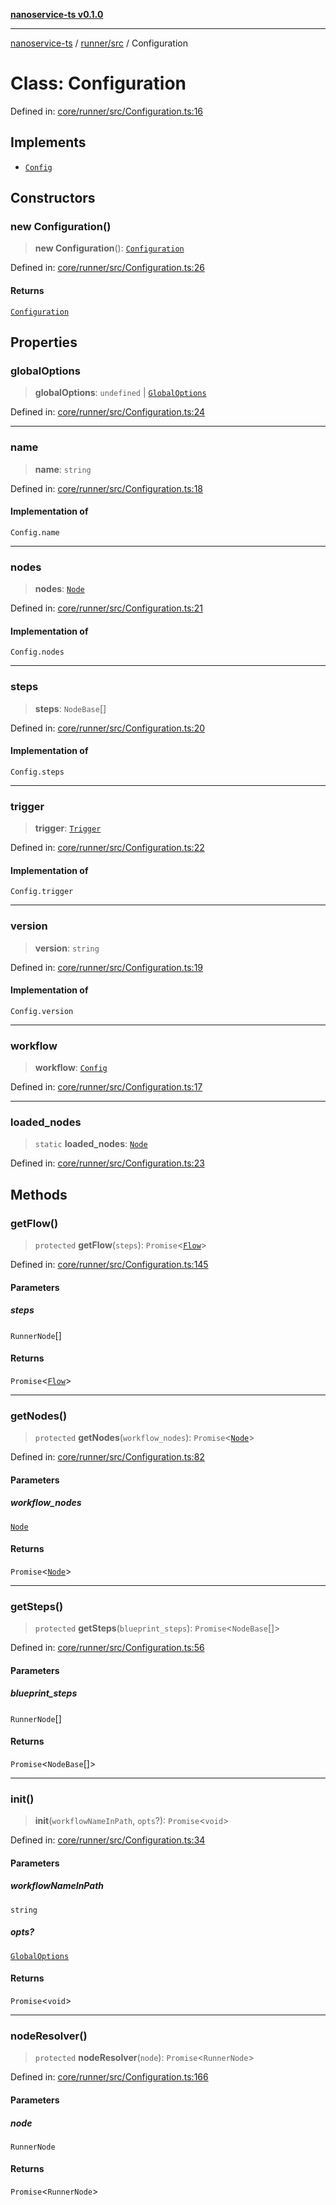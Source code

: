 [**nanoservice-ts v0.1.0**](/docs/ref/README)

***

[nanoservice-ts](/docs/ref/README) / [runner/src](/docs/ref/runner/src/README) / Configuration

# Class: Configuration

Defined in: [core/runner/src/Configuration.ts:16](https://github.com/deskree-inc/nanoservice-ts/blob/3ff7c6796e400e5bcd826090854040c1559068d4/core/runner/src/Configuration.ts#L16)

## Implements

- [`Config`](/docs/ref/runner/src/type-aliases/Config)

## Constructors

### new Configuration()

> **new Configuration**(): [`Configuration`](/docs/ref/runner/src/classes/Configuration)

Defined in: [core/runner/src/Configuration.ts:26](https://github.com/deskree-inc/nanoservice-ts/blob/3ff7c6796e400e5bcd826090854040c1559068d4/core/runner/src/Configuration.ts#L26)

#### Returns

[`Configuration`](/docs/ref/runner/src/classes/Configuration)

## Properties

### globalOptions

> **globalOptions**: `undefined` \| [`GlobalOptions`](/docs/ref/runner/src/type-aliases/GlobalOptions)

Defined in: [core/runner/src/Configuration.ts:24](https://github.com/deskree-inc/nanoservice-ts/blob/3ff7c6796e400e5bcd826090854040c1559068d4/core/runner/src/Configuration.ts#L24)

***

### name

> **name**: `string`

Defined in: [core/runner/src/Configuration.ts:18](https://github.com/deskree-inc/nanoservice-ts/blob/3ff7c6796e400e5bcd826090854040c1559068d4/core/runner/src/Configuration.ts#L18)

#### Implementation of

`Config.name`

***

### nodes

> **nodes**: [`Node`](/docs/ref/runner/src/type-aliases/Node)

Defined in: [core/runner/src/Configuration.ts:21](https://github.com/deskree-inc/nanoservice-ts/blob/3ff7c6796e400e5bcd826090854040c1559068d4/core/runner/src/Configuration.ts#L21)

#### Implementation of

`Config.nodes`

***

### steps

> **steps**: `NodeBase`[]

Defined in: [core/runner/src/Configuration.ts:20](https://github.com/deskree-inc/nanoservice-ts/blob/3ff7c6796e400e5bcd826090854040c1559068d4/core/runner/src/Configuration.ts#L20)

#### Implementation of

`Config.steps`

***

### trigger

> **trigger**: [`Trigger`](/docs/ref/runner/src/type-aliases/Trigger)

Defined in: [core/runner/src/Configuration.ts:22](https://github.com/deskree-inc/nanoservice-ts/blob/3ff7c6796e400e5bcd826090854040c1559068d4/core/runner/src/Configuration.ts#L22)

#### Implementation of

`Config.trigger`

***

### version

> **version**: `string`

Defined in: [core/runner/src/Configuration.ts:19](https://github.com/deskree-inc/nanoservice-ts/blob/3ff7c6796e400e5bcd826090854040c1559068d4/core/runner/src/Configuration.ts#L19)

#### Implementation of

`Config.version`

***

### workflow

> **workflow**: [`Config`](/docs/ref/runner/src/type-aliases/Config)

Defined in: [core/runner/src/Configuration.ts:17](https://github.com/deskree-inc/nanoservice-ts/blob/3ff7c6796e400e5bcd826090854040c1559068d4/core/runner/src/Configuration.ts#L17)

***

### loaded\_nodes

> `static` **loaded\_nodes**: [`Node`](/docs/ref/runner/src/type-aliases/Node)

Defined in: [core/runner/src/Configuration.ts:23](https://github.com/deskree-inc/nanoservice-ts/blob/3ff7c6796e400e5bcd826090854040c1559068d4/core/runner/src/Configuration.ts#L23)

## Methods

### getFlow()

> `protected` **getFlow**(`steps`): `Promise`\<[`Flow`](/docs/ref/runner/src/type-aliases/Flow)\>

Defined in: [core/runner/src/Configuration.ts:145](https://github.com/deskree-inc/nanoservice-ts/blob/3ff7c6796e400e5bcd826090854040c1559068d4/core/runner/src/Configuration.ts#L145)

#### Parameters

##### steps

`RunnerNode`[]

#### Returns

`Promise`\<[`Flow`](/docs/ref/runner/src/type-aliases/Flow)\>

***

### getNodes()

> `protected` **getNodes**(`workflow_nodes`): `Promise`\<[`Node`](/docs/ref/runner/src/type-aliases/Node)\>

Defined in: [core/runner/src/Configuration.ts:82](https://github.com/deskree-inc/nanoservice-ts/blob/3ff7c6796e400e5bcd826090854040c1559068d4/core/runner/src/Configuration.ts#L82)

#### Parameters

##### workflow\_nodes

[`Node`](/docs/ref/runner/src/type-aliases/Node)

#### Returns

`Promise`\<[`Node`](/docs/ref/runner/src/type-aliases/Node)\>

***

### getSteps()

> `protected` **getSteps**(`blueprint_steps`): `Promise`\<`NodeBase`[]\>

Defined in: [core/runner/src/Configuration.ts:56](https://github.com/deskree-inc/nanoservice-ts/blob/3ff7c6796e400e5bcd826090854040c1559068d4/core/runner/src/Configuration.ts#L56)

#### Parameters

##### blueprint\_steps

`RunnerNode`[]

#### Returns

`Promise`\<`NodeBase`[]\>

***

### init()

> **init**(`workflowNameInPath`, `opts`?): `Promise`\<`void`\>

Defined in: [core/runner/src/Configuration.ts:34](https://github.com/deskree-inc/nanoservice-ts/blob/3ff7c6796e400e5bcd826090854040c1559068d4/core/runner/src/Configuration.ts#L34)

#### Parameters

##### workflowNameInPath

`string`

##### opts?

[`GlobalOptions`](/docs/ref/runner/src/type-aliases/GlobalOptions)

#### Returns

`Promise`\<`void`\>

***

### nodeResolver()

> `protected` **nodeResolver**(`node`): `Promise`\<`RunnerNode`\>

Defined in: [core/runner/src/Configuration.ts:166](https://github.com/deskree-inc/nanoservice-ts/blob/3ff7c6796e400e5bcd826090854040c1559068d4/core/runner/src/Configuration.ts#L166)

#### Parameters

##### node

`RunnerNode`

#### Returns

`Promise`\<`RunnerNode`\>
